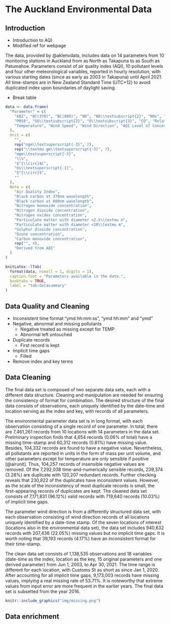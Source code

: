 # The Auckland Environmental Data {#ch:data}


## Introduction {#sec:intro}

- Introduction to AQI
- Modified ref for webpage

The data, provided by @aklenvdata, includes data on 14 parameters from 10 monitoring stations in Auckland from as North as Takapuna to as South as Patumahoe. Parameters consist of air quality index (AQI), 10 pollutant levels and four other meteorological variables, reported in hourly resolution, with various starting dates (since as early as 2003 in Takapuna) until April 2021. All time-stamps are in New Zealand Standard Time (UTC+12) to avoid duplicated index upon boundaries of daylight saving.

- Break table

```r
data <- data.frame(
  "Parameter" = c(
    "AQI", "BC(370)", "BC(880)", "NO", "NO\\textsubscript{2}", "NOx", "PM2.5",
    "PM10", "SO\\textsubscript{2}", "O\\textsubscript{3}", "CO", "Relative Humidity",
    "Temperature", "Wind Speed", "Wind Direction", "AQI Level of Concern"
  ),
  Unit = c(
    "",
    rep("ngm\\textsuperscript{-3}", 2),
    rep("\\textmu gm\\textsuperscript{-3}", 7),
    "mgm\\textsuperscript{-3}",
    "\\%",
    "$^{\\circ}$C",
    "ms\\textsuperscript{-1}",
    "$^{\\circ}$",
    ""
  ),
  Note = c(
    "Air Quality Index",
    "Black carbon at 370nm wavelength",
    "Black carbon at 880nm wavelength",
    "Nitrogen monoxide concentration",
    "Nitrogen dioxide concentration",
    "Nitrogen oxides concentration",
    "Particulate matter with diameter <2.5\\textmu m",
    "Particulate matter with diameter <10\\textmu m",
    "Sulphur dioxide concentration",
    "Ozone concentration",
    "Carbon monoxide concentration",
    rep("", 4),
    "Derived from AQI"
  )
)

knitLatex::lTab(
  format(data, nsmall = 1, digits = 1),
  caption.foot = "Parameters available in the data.",
  booktabs = TRUE,
  label = "tab:datasummary"
)
```

## Data Quality and Cleaning {#sec:quality}

- Inconsistent time format "ymd hh:mm:ss", "ymd hh:mm" and "ymd"
- Negative, abnormal and missing pollutants
  - Negative treated as missing except for TEMP
  - Abnormal left untouched
- Duplicate records
  - First record is kept
- Implicit time gaps
  - Filled

- Remove index and key terms

## Data Cleaning {#sec:clean}

The final data set is composed of two separate data sets, each with a different data structure. Cleaning and manipulation are needed for ensuring the consistency of format for combination. The desired structure of the final data consists of observations, each uniquely identified by the date-time and location serving as the index and key, with records of all parameters.

The environmental parameter data set is in long format, with each observation consisting of a single record of one parameter. In total, there are 7,461,261 records from 10 locations with 14 parameters in the data set. Preliminary inspection finds that 4,654 records (0.06% of total) have a missing time-stamp and 60,312 records (0.81%) have missing value. Besides, 104,332 records are found to have a negative value. Nevertheless, all pollutants are reported in units in the form of mass per unit volume, and other parameters except for temperature are only sensible if positive [@airunit]. Thus, 104,257 records of insensible negative values are removed. Of the 7,292,038 time-and-numerically sensible records, 239,374 (3.28%) are duplicate with 120,207 redundant records. Further checking reveals that 230,822 of the duplicates have inconsistent values. However, as the scale of the inconsistency of most duplicate records is small, the first-appearing records of duplicates are kept. The cleaned data set consists of 7,171,831 (96.12%) valid records with 719,640 records (10.03%) of implicit time gaps.

The parameter wind direction is from a differently structured data set, with each observation consisting of wind direction records of all locations uniquely identified by a date-time stamp. Of the seven locations of interest (locations also in the environmental data set), the data set includes 940,632 records with 207,436 (22.05%) missing values but no implicit time gaps. It is worth noting that 39,193 records (4.17%) have an inconsistent format for their time-stamp.

The clean data set consists of 1,138,535 observations and 18 variables (date-time as the index, location as the key, 15 original parameters and one derived parameter) from Jun 1, 2003, to Apr 30, 2021. The time range is different for each location, with Customs St as short as since Jan 1, 2020. After accounting for all implicit time gaps, 9,173,003 records have missing values, implying a real missing rate of 53.71%. It is noteworthy that extreme values from input error are more frequent in the earlier years. The final data set is subsetted from the year 2016.

```r
knitr::include_graphics("img/missing.png")
```

## Data enrichment

